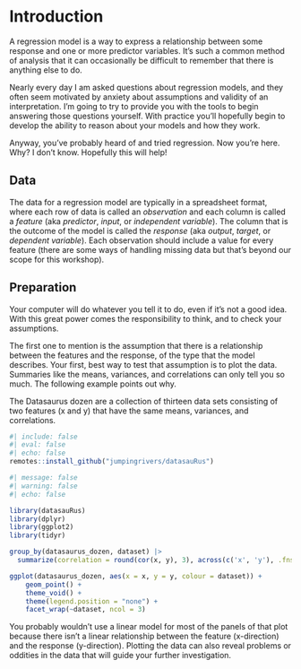# Introduction
A regression model is a way to express a relationship between some response and one or more predictor variables. It's such a common method of analysis that it can occasionally be difficult to remember that there is anything else to do.

Nearly every day I am asked questions about regression models, and they often seem motivated by anxiety about assumptions and validity of an interpretation. I'm going to try to provide you with the tools to begin answering those questions yourself. With practice you'll hopefully begin to develop the ability to reason about your models and how they work.

Anyway, you've probably heard of and tried regression. Now you're here. Why? I don't know. Hopefully this will help!

## Data
The data for a regression model are typically in a spreadsheet format, where each row of data is called an *observation* and each column is called a *feature* (aka *predictor*, *input*, or *independent variable*). The column that is the outcome of the model is called the *response* (aka *output*, *target*, or *dependent variable*). Each observation should include a value for every feature (there are some ways of handling missing data but that's beyond our scope for this workshop).

## Preparation
Your computer will do whatever you tell it to do, even if it's not a good idea. With this great power comes the responsibility to think, and to check your assumptions.

The first one to mention is the assumption that there is a relationship between the features and the response, of the type that the model describes. Your first, best way to test that assumption is to plot the data. Summaries like the means, variances, and correlations can only tell you so much. The following example points out why.

The Datasaurus dozen are a collection of thirteen data sets consisting of two features (x and y) that have the same means, variances, and correlations.

```r
#| include: false
#| eval: false
#| echo: false
remotes::install_github("jumpingrivers/datasauRus")
```


```r
#| message: false
#| warning: false
#| echo: false

library(datasauRus)
library(dplyr)
library(ggplot2)
library(tidyr)

group_by(datasaurus_dozen, dataset) |>
  summarize(correlation = round(cor(x, y), 3), across(c('x', 'y'), .fns=list('mean'=~round(mean(.x), 1), 'variance'= ~ round(var(.x), 1))))

ggplot(datasaurus_dozen, aes(x = x, y = y, colour = dataset)) +
    geom_point() +
    theme_void() +
    theme(legend.position = "none") +
    facet_wrap(~dataset, ncol = 3)
```


You probably wouldn't use a linear model for most of the panels of that plot because there isn't a linear relationship between the feature (x-direction) and the response (y-direction). Plotting the data can also reveal problems or oddities in the data that will guide your further investigation.
